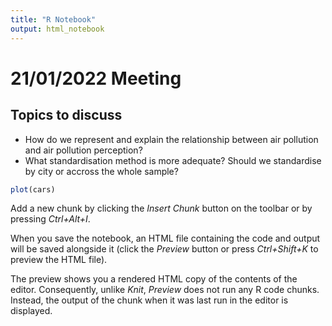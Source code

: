 ```yaml
---
title: "R Notebook"
output: html_notebook
---
```


# 21/01/2022 Meeting

## Topics to discuss

- How do we represent and explain the relationship between air pollution and air pollution perception?
- What standardisation method is more adequate? Should we standardise by city or accross the whole sample?

```r
plot(cars)
```

Add a new chunk by clicking the *Insert Chunk* button on the toolbar or by pressing *Ctrl+Alt+I*.

When you save the notebook, an HTML file containing the code and output will be saved alongside it (click the *Preview* button or press *Ctrl+Shift+K* to preview the HTML file).

The preview shows you a rendered HTML copy of the contents of the editor. Consequently, unlike *Knit*, *Preview* does not run any R code chunks. Instead, the output of the chunk when it was last run in the editor is displayed.
